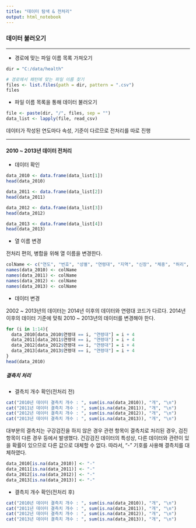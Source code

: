 ---
title: "데이터 탐색 & 전처리"
output: html_notebook
---

### 데이터 불러오기

---

* 경로에 맞는 파일 이름 목록 가져오기
```{r}
dir = "C:/data/health"

# 경로에서 패턴에 맞는 파일 이름 찾기
files <- list.files(path = dir, pattern = ".csv")
files
```

* 파일 이름 목록을 통해 데이터 불러오기
```{r}
file <- paste(dir, "/", files, sep = "")
data_list <- lapply(file, read_csv)
```
데이터가 작성된 연도마다 속성, 기준이 다르므로 전처리를 따로 진행

---

#### 2010 ~ 2013년 데이터 전처리
* 데이터 확인
```{r}
data_2010 <- data.frame(data_list[1])
head(data_2010)
```
```{r}
data_2011 <- data.frame(data_list[2])
head(data_2011)
```
```{r}
data_2012 <- data.frame(data_list[3])
head(data_2012)
```
```{r}
data_2013 <- data.frame(data_list[4])
head(data_2013)
```

+ 열 이름 변경 

전처리 편의, 병합을 위해 열 이름을 변경한다. 
```{r}
colName <- c("연도", "번호", "성별", "연령대", "지역", "신장", "체중", "허리", "좌시력", "우시력", "좌청력", "우청력", "수축혈압", "이완혈압", "공복혈당", "총콜레스테롤", "트리글리세라이드", "HDL콜레스테롤", "LDL콜레스테롤", "혈색소", "요단백", "혈청크레아티닌", "AST", "ALT", "감마지티피", "흡연", "음주", "구강검진", "치아우식증", "결손치", "치아마모증", "제3대구치", "치석", "공개일자")
names(data_2010) <- colName
names(data_2011) <- colName
names(data_2012) <- colName
names(data_2013) <- colName
```

  + 데이터 변경

2002 ~ 2013년의 데이터는 2014년 이후의 데이터와 연령대 코드가 다르다. 2014년 이후의 데이터 기준에 맞춰 2010 ~ 2013년의 데이터를 변경해야 한다. 
```{r}
for (i in 1:14){
  data_2010[data_2010$연령대 == i, "연령대"] = i + 4
  data_2011[data_2011$연령대 == i, "연령대"] = i + 4
  data_2012[data_2012$연령대 == i, "연령대"] = i + 4
  data_2013[data_2013$연령대 == i, "연령대"] = i + 4
}
head(data_2010)
```

##### 결측치 처리

+ 결측치 개수 확인(전처리 전)
```{r}
cat("2010년 데이터 결측치 개수 : ", sum(is.na(data_2010)), "개", "\n")
cat("2011년 데이터 결측치 개수 : ", sum(is.na(data_2011)), "개", "\n")
cat("2012년 데이터 결측치 개수 : ", sum(is.na(data_2012)), "개", "\n")
cat("2013년 데이터 결측치 개수 : ", sum(is.na(data_2013)), "개", "\n")
```

대부분의 결측치는 구강검진을 하지 않은 경우 관련 항목이 결측치로 처리된 경우, 검진 항목이 다른 경우 등에서 발생했다.
건강검진 데이터의 특성상, 다른 데이터와 관련이 있을 확률이 있으므로 다른 값으로 대체할 수 없다. 
따라서, "-" 기호를 사용해 결측치를 대체하였다. 
```{r}
data_2010[is.na(data_2010)] <- "-"
data_2011[is.na(data_2011)] <- "-"
data_2012[is.na(data_2012)] <- "-"
data_2013[is.na(data_2013)] <- "-"
```


* 결측치 개수 확인(전처리 후)
```{r}
cat("2010년 데이터 결측치 개수 : ", sum(is.na(data_2010)), "개", "\n")
cat("2011년 데이터 결측치 개수 : ", sum(is.na(data_2011)), "개", "\n")
cat("2012년 데이터 결측치 개수 : ", sum(is.na(data_2012)), "개", "\n")
cat("2013년 데이터 결측치 개수 : ", sum(is.na(data_2013)), "개", "\n")
```
